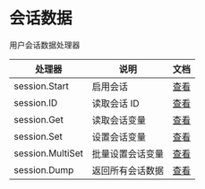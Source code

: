 # 会话数据

用户会话数据处理器

| 处理器           | 说明             | 文档                                    |
| ---------------- | ---------------- | --------------------------------------- |
| session.Start    | 启用会话         | [查看](../e.处理器参考/a.数据模型#Find) |
| session.ID       | 读取会话 ID      | [查看](../e.处理器参考/a.数据模型#Find) |
| session.Get      | 读取会话变量     | [查看](../e.处理器参考/a.数据模型#Find) |
| session.Set      | 设置会话变量     | [查看](../e.处理器参考/a.数据模型#Find) |
| session.MultiSet | 批量设置会话变量 | [查看](../e.处理器参考/a.数据模型#Find) |
| session.Dump     | 返回所有会话数据 | [查看](../e.处理器参考/a.数据模型#Find) |